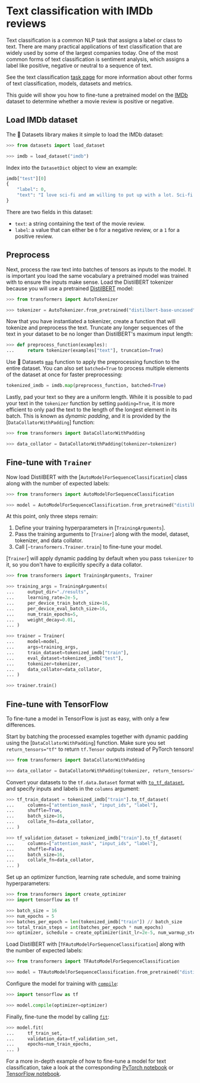 <!--Copyright 2022 The HuggingFace Team. All rights reserved.

Licensed under the Apache License, Version 2.0 (the "License"); you may not use this file except in compliance with
the License. You may obtain a copy of the License at

http://www.apache.org/licenses/LICENSE-2.0

Unless required by applicable law or agreed to in writing, software distributed under the License is distributed on
an "AS IS" BASIS, WITHOUT WARRANTIES OR CONDITIONS OF ANY KIND, either express or implied. See the License for the
specific language governing permissions and limitations under the License.
-->

# Text classification with IMDb reviews

Text classification is a common NLP task that assigns a label or class to text. There are many practical applications of text classification that are widely used by some of the largest companies today. One of the most common forms of text classification is sentiment analysis, which assigns a label like positive, negative or neutral to a sequence of text.

<Tip>

See the text classification [task page](https://huggingface.co/tasks/text-classification) for more information about other forms of text classification, models, datasets and metrics.

</Tip>

This guide will show you how to fine-tune a pretrained model on the [IMDb](https://huggingface.co/datasets/imdb) dataset to determine whether a movie review is positive or negative.

## Load IMDb dataset

The 🤗 Datasets library makes it simple to load the IMDb dataset:

```py
>>> from datasets import load_dataset

>>> imdb = load_dataset("imdb")
```

Index into the `DatasetDict` object to view an example:

```py
imdb["test"][0]
{
    "label": 0,
    "text": "I love sci-fi and am willing to put up with a lot. Sci-fi movies/TV are usually underfunded, under-appreciated and misunderstood. I tried to like this, I really did, but it is to good TV sci-fi as Babylon 5 is to Star Trek (the original). Silly prosthetics, cheap cardboard sets, stilted dialogues, CG that doesn't match the background, and painfully one-dimensional characters cannot be overcome with a 'sci-fi' setting. (I'm sure there are those of you out there who think Babylon 5 is good sci-fi TV. It's not. It's clichéd and uninspiring.) While US viewers might like emotion and character development, sci-fi is a genre that does not take itself seriously (cf. Star Trek). It may treat important issues, yet not as a serious philosophy. It's really difficult to care about the characters here as they are not simply foolish, just missing a spark of life. Their actions and reactions are wooden and predictable, often painful to watch. The makers of Earth KNOW it's rubbish as they have to always say \"Gene Roddenberry's Earth...\" otherwise people would not continue watching. Roddenberry's ashes must be turning in their orbit as this dull, cheap, poorly edited (watching it without advert breaks really brings this home) trudging Trabant of a show lumbers into space. Spoiler. So, kill off a main character. And then bring him back as another actor. Jeeez! Dallas all over again.",
}
```

There are two fields in this dataset: 

- `text`: a string containing the text of the movie review.
- `label`: a value that can either be `0` for a negative review, or a `1` for a positive review.

## Preprocess

Next, process the raw text into batches of tensors as inputs to the model. It is important you load the same vocabulary a pretrained model was trained with to ensure the inputs make sense. Load the DistilBERT tokenizer because you will use a pretrained [DistilBERT](https://huggingface.co/distilbert-base-uncased) model:

```py
>>> from transformers import AutoTokenizer

>>> tokenizer = AutoTokenizer.from_pretrained("distilbert-base-uncased")
```

Now that you have instantiated a tokenizer, create a function that will tokenize and preprocess the text. Truncate any longer sequences of the text in your dataset to be no longer than DistilBERT's maximum input length:

```py
>>> def preprocess_function(examples):
...     return tokenizer(examples["text"], truncation=True)
```

Use 🤗 Datasets [`map`](https://huggingface.co/docs/datasets/package_reference/main_classes.html#datasets.Dataset.map) function to apply the preprocessing function to the entire dataset. You can also set `batched=True` to process multiple elements of the dataset at once for faster preprocessing:

```py
tokenized_imdb = imdb.map(preprocess_function, batched=True)
```

Lastly, pad your text so they are a uniform length. While it is possible to pad your text in the `tokenizer` function
by setting `padding=True`, it is more efficient to only pad the text to the length of the longest element in its
batch. This is known as *dynamic padding*, and it is provided by the [`DataCollatorWithPadding`] function:

```py
>>> from transformers import DataCollatorWithPadding

>>> data_collator = DataCollatorWithPadding(tokenizer=tokenizer)
```

## Fine-tune with `Trainer`

Now load DistilBERT with the [`AutoModelForSequenceClassification`] class along with the number of expected labels:

```py
>>> from transformers import AutoModelForSequenceClassification

>>> model = AutoModelForSequenceClassification.from_pretrained("distilbert-base-uncased", num_labels=2)
```

At this point, only three steps remain:

1. Define your training hyperparameters in [`TrainingArguments`].
2. Pass the training arguments to [`Trainer`] along with the model, dataset, tokenizer, and data collator.
3. Call [`~transformers.Trainer.train`] to fine-tune your model.

<Tip>

[`Trainer`] will apply dynamic padding by default when you pass `tokenizer` to it, so you don't have to explicitly specify a data collator.

</Tip>

```py
>>> from transformers import TrainingArguments, Trainer

>>> training_args = TrainingArguments(
...     output_dir="./results",
...     learning_rate=2e-5,
...     per_device_train_batch_size=16,
...     per_device_eval_batch_size=16,
...     num_train_epochs=5,
...     weight_decay=0.01,
... )

>>> trainer = Trainer(
...     model=model,
...     args=training_args,
...     train_dataset=tokenized_imdb["train"],
...     eval_dataset=tokenized_imdb["test"],
...     tokenizer=tokenizer,
...     data_collator=data_collator,
... )

>>> trainer.train()
```

## Fine-tune with TensorFlow

To fine-tune a model in TensorFlow is just as easy, with only a few differences.

Start by batching the processed examples together with dynamic padding using the [`DataCollatorWithPadding`] function.
Make sure you set `return_tensors="tf"` to return `tf.Tensor` outputs instead of PyTorch tensors!

```py
>>> from transformers import DataCollatorWithPadding

>>> data_collator = DataCollatorWithPadding(tokenizer, return_tensors="tf")
```

Convert your datasets to the `tf.data.Dataset` format with [`to_tf_dataset`](https://huggingface.co/docs/datasets/package_reference/main_classes.html#datasets.Dataset.to_tf_dataset), and specify inputs and labels in the `columns` argument:

```py
>>> tf_train_dataset = tokenized_imdb["train"].to_tf_dataset(
...     columns=["attention_mask", "input_ids", "label"],
...     shuffle=True,
...     batch_size=16,
...     collate_fn=data_collator,
... )

>>> tf_validation_dataset = tokenized_imdb["train"].to_tf_dataset(
...     columns=["attention_mask", "input_ids", "label"],
...     shuffle=False,
...     batch_size=16,
...     collate_fn=data_collator,
... )
```

Set up an optimizer function, learning rate schedule, and some training hyperparameters:

```py
>>> from transformers import create_optimizer
>>> import tensorflow as tf

>>> batch_size = 16
>>> num_epochs = 5
>>> batches_per_epoch = len(tokenized_imdb["train"]) // batch_size
>>> total_train_steps = int(batches_per_epoch * num_epochs)
>>> optimizer, schedule = create_optimizer(init_lr=2e-5, num_warmup_steps=0, num_train_steps=total_train_steps)
```

Load DistilBERT with [`TFAutoModelForSequenceClassification`] along with the number of expected labels:

```py
>>> from transformers import TFAutoModelForSequenceClassification

>>> model = TFAutoModelForSequenceClassification.from_pretrained("distilbert-base-uncased", num_labels=2)
```

Configure the model for training with [`compile`](https://keras.io/api/models/model_training_apis/#compile-method):

```py
>>> import tensorflow as tf

>>> model.compile(optimizer=optimizer)
```

Finally, fine-tune the model by calling [`fit`](https://keras.io/api/models/model_training_apis/#fit-method):

```py
>>> model.fit(
...     tf_train_set,
...     validation_data=tf_validation_set,
...     epochs=num_train_epochs,
... )
```

<Tip>

For a more in-depth example of how to fine-tune a model for text classification, take a look at the corresponding
[PyTorch notebook](https://colab.research.google.com/github/huggingface/notebooks/blob/master/examples/text_classification.ipynb)
or [TensorFlow notebook](https://colab.research.google.com/github/huggingface/notebooks/blob/master/examples/text_classification-tf.ipynb).

</Tip>
